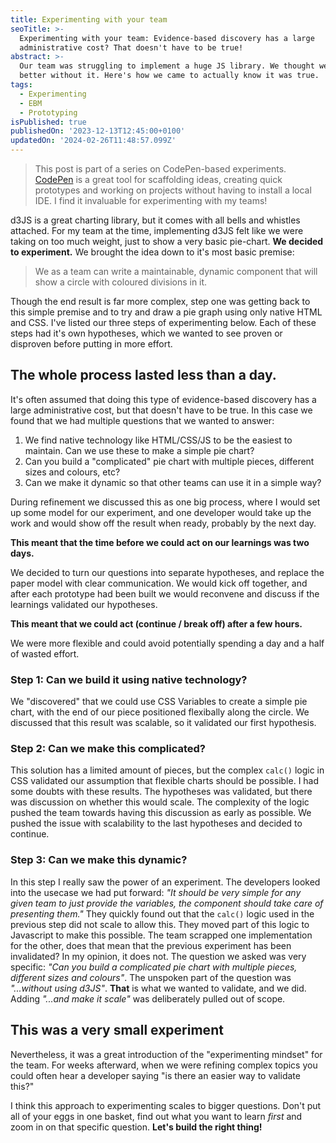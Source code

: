 ```yaml
---
title: Experimenting with your team
seoTitle: >-
  Experimenting with your team: Evidence-based discovery has a large
  administrative cost? That doesn't have to be true!
abstract: >-
  Our team was struggling to implement a huge JS library. We thought we could do
  better without it. Here's how we came to actually know it was true.
tags:
  - Experimenting
  - EBM
  - Prototyping
isPublished: true
publishedOn: '2023-12-13T12:45:00+0100'
updatedOn: '2024-02-26T11:48:57.099Z'
---
```

> This post is part of a series on CodePen-based experiments. [CodePen](https://codepen.io) is a great tool for scaffolding ideas, creating quick prototypes and working on projects without having to install a local IDE. I find it invaluable for experimenting with my teams!

d3JS is a great charting library, but it comes with all bells and whistles attached. For my team at the time, implementing d3JS felt like we were taking on too much weight, just to show a very basic pie-chart. **We decided to experiment.** We brought the idea down to it's most basic premise:

> We as a team can write a maintainable, dynamic component that will show a circle with coloured divisions in it.

Though the end result is far more complex, step one was getting back to this simple premise and to try and draw a pie graph using only native HTML and CSS. I've listed our three steps of experimenting below. Each of these steps had it's own hypotheses, which we wanted to see proven or disproven before putting in more effort.

## The whole process lasted less than a day.
It's often assumed that doing this type of evidence-based discovery has a large administrative cost, but that doesn't have to be true. In this case we found that we had multiple questions that we wanted to answer:
1. We find native technology like HTML/CSS/JS to be the easiest to maintain. Can we use these to make a simple pie chart?
1. Can you build a "complicated" pie chart with multiple pieces, different sizes and colours, etc?
1. Can we make it dynamic so that other teams can use it in a simple way?

During refinement we discussed this as one big process, where I would set up some model for our experiment, and one developer would take up the work and would show off the result when ready, probably by the next day.

**This meant that the time before we could act on our learnings was two days.**

We decided to turn our questions into separate hypotheses, and replace the paper model with clear communication. We would kick off together, and after each prototype had been built we would reconvene and discuss if the learnings validated our hypotheses.

**This meant that we could act (continue / break off) after a few hours.**

We were more flexible and could avoid potentially spending a day and a half of wasted effort.

### Step 1: Can we build it using native technology?
We "discovered" that we could use CSS Variables to create a simple pie chart, with the end of our piece positioned flexibally along the circle.
<CodePen id="WNbVKwM" />
We discussed that this result was scalable, so it validated our first hypothesis.

### Step 2: Can we make this complicated?
This solution has a limited amount of pieces, but the complex `calc()` logic in CSS validated our assumption that flexible charts should be possible.
<CodePen id="MWYNqBj" />
I had some doubts with these results. The hypotheses was validated, but there was discussion on whether this would scale. The complexity of the logic pushed the team towards having this discussion as early as possible. We pushed the issue with scalability to the last hypotheses and decided to continue.

### Step 3: Can we make this dynamic?
In this step I really saw the power of an experiment. The developers looked into the usecase we had put forward: _"It should be very simple for any given team to just provide the variables, the component should take care of presenting them."_ They quickly found out that the `calc()` logic used in the previous step did not scale to allow this. They moved part of this logic to Javascript to make this possible.
<CodePen id="NWPQOKG" />
The team scrapped one implementation for the other, does that mean that the previous experiment has been invalidated? In my opinion, it does not. The question we asked was very specific: _"Can you build a complicated pie chart with multiple pieces, different sizes and colours"_. The unspoken part of the question was _"...without using d3JS"_. **That** is what we wanted to validate, and we did. Adding _"...and make it scale"_ was deliberately pulled out of scope.

## This was a very small experiment

Nevertheless, it was a great introduction of the "experimenting mindset" for the team. For weeks afterward, when we were refining complex topics you could often hear a developer saying "is there an easier way to validate this?"

I think this approach to experimenting scales to bigger questions. Don't put all of your eggs in one basket, find out what you want to learn _first_ and zoom in on that specific question. **Let's build the right thing!**
